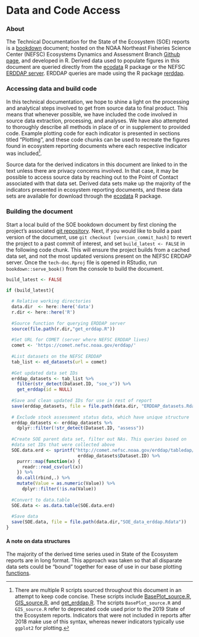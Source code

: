 # Data and Code Access {#erddap}

### About

The Technical Documentation for the State of the Ecosystem (SOE) reports is a [bookdown](https://bookdown.org) document; hosted on the NOAA Northeast Fisheries Science Center (NEFSC) Ecosystems Dynamics and Assessment Branch [Github page](https://github.com/NOAA-EDAB), and developed in R. Derived data used to populate figures in this document are queried directly from the [ecodata](https://github.com/NOAA-EDAB/ecodata) R package or the NEFSC [ERDDAP server](https://comet.nefsc.noaa.gov/erddap/info/index.html?page=1&itemsPerPage=1000). ERDDAP queries are made using the R package [rerddap](https://cran.r-project.org/web/packages/rerddap/vignettes/Using_rerddap.html).  


### Accessing data and build code

In this technical documentation, we hope to shine a light on the processing and analytical steps involved to get from source data to final product. This means that whenever possible, we have included the code involved in source data extraction, processing, and analyses. We have also attempted to thoroughly describe all methods in place of or in supplement to provided code. Example plotting code for each indicator is presented in sections titled "Plotting", and these code chunks can be used to recreate the figures found in ecosystem reporting documents where each respective indicator was included[^1].

Source data for the derived indicators in this document are linked to in the text unless there are privacy concerns involved. In that case, it may be possible to access source data by reaching out to the Point of Contact associated with that data set. Derived data sets make up the majority of the indicators presented in ecosystem reporting documents, and these data sets are available for download through the [ecodata](https://github.com/NOAA-EDAB/ecodata) R package. 

### Building the document

Start a local build of the SOE bookdown document by first cloning the project's associated [git repository](https://github.com/NOAA-EDAB/tech-doc). Next, if you would like to build a past version of the document, use `git checkout [version_commit_hash]` to revert the project to a past commit of interest, and set `build_latest <- FALSE` in the following code chunk. This will ensure the project builds from a cached data set, and not the most updated versions present on the NEFSC ERDDAP server. Once the `tech-doc.Rproj` file is opened in RStudio, run `bookdown::serve_book()` from the console to build the document. 


```{r query, echo = T, eval = F, message=F, warning=F}

build_latest <- FALSE

if (build_latest){
  
  # Relative working directories
  data.dir  <- here::here('data')
  r.dir <- here::here('R')
  
  #Source function for querying ERDDAP server
  source(file.path(r.dir,"get_erddap.R"))
  
  #Set URL for COMET (server where NEFSC ERDDAP lives)
  comet <- 'https://comet.nefsc.noaa.gov/erddap/'
  
  #List datasets on the NEFSC ERDDAP
  tab_list <- ed_datasets(url = comet)
  
  #Get updated data set IDs
  erddap_datasets <- tab_list %>% 
    filter(str_detect(Dataset.ID, "soe_v")) %>% 
    get_erddap(id = NULL)
  
  #Save and clean updated IDs for use in rest of report
  save(erddap_datasets, file = file.path(data.dir, "ERDDAP_datasets.Rdata"))
  
  # Exclude stock assessment status data, which have unique structure
  erddap_datasets <- erddap_datasets %>%
    dplyr::filter(!str_detect(Dataset.ID, "assess")) 
  
  #Create SOE parent data set, filter out NAs. This queries based on 
  #data set IDs that were collected above
  SOE.data.erd <- sprintf("http://comet.nefsc.noaa.gov/erddap/tabledap/%s.csv",
                           erddap_datasets$Dataset.ID) %>% 
    purrr::map(function(x) {
      readr::read_csv(url(x))
    }) %>% 
    do.call(rbind,.) %>% 
    mutate(Value = as.numeric(Value)) %>% 
      dplyr::filter(!is.na(Value))
  
  #Convert to data.table
  SOE.data <- as.data.table(SOE.data.erd)
  
  #Save data
  save(SOE.data, file = file.path(data.dir,"SOE_data_erddap.Rdata"))
}
```

#### A note on data structures

The majority of the derived time series used in State of the Ecosystem reports are in long format. This approach was taken so that all disparate data sets could be "bound" together for ease of use in our base plotting [functions]((https://github.com/NOAA-EDAB/tech-doc/blob/master/R/BasePlot_source.R)).

[^1]: There are multiple R scripts sourced throughout this document in an attempt to keep code concise. These scripts include [BasePlot_source.R](https://github.com/NOAA-EDAB/tech-doc/blob/master/R/BasePlot_source.R), [GIS_source.R](https://github.com/NOAA-EDAB/tech-doc/blob/master/R/GIS_source.R), and [get_erddap.R](https://github.com/NOAA-EDAB/tech-doc/blob/master/R/get_erddap.R). The scripts `BasePlot_source.R` and `GIS_source.R` refer to deprecated code used prior to the 2019 State of the Ecosystem reports. Indicators that were not included in reports after 2018 make use of this syntax, whereas newer indicators typically use `ggplot2` for plotting.

